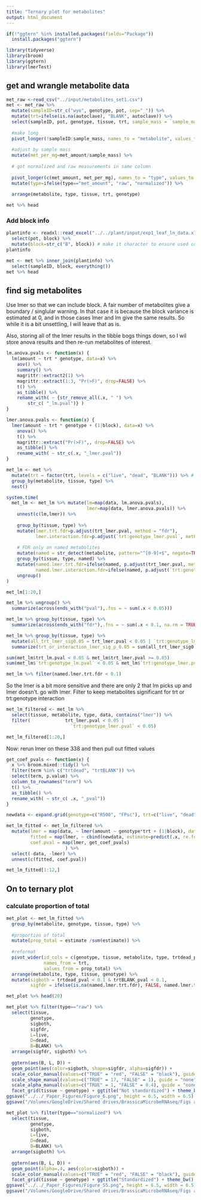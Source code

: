 ```yaml
---
title: "Ternary plot for metabolites"
output: html_document
---
```


```r
if(!"ggtern" %in% installed.packages(fields="Package"))
  install.packages("ggtern")
```

```r
library(tidyverse)
library(broom)
library(ggtern)
library(lmerTest)
```

## get and wrangle metabolite data
```r
met_raw <-read_csv("../input/metabolites_set1.csv")
met <- met_raw %>% 
  mutate(sampleID=str_c("wyo", genotype, pot, sep="_")) %>%
  mutate(trt=ifelse(is.na(autoclave), "BLANK", autoclave)) %>%
  select(sampleID, pot, genotype, tissue, trt, sample_mass = `sample_mass mg`, !submission_number:concatenate)  %>%
  
  #make long
  pivot_longer(!sampleID:sample_mass, names_to = "metabolite", values_to = "met_amount") %>%
  
  #adjust by sample mass
  mutate(met_per_mg=met_amount/sample_mass) %>%
  
  # got normalized and raw measurements in same column
  
  pivot_longer(c(met_amount, met_per_mg), names_to = "type", values_to = "amount") %>%
  mutate(type=ifelse(type=="met_amount", "raw", "normalized")) %>%
  
  arrange(metabolite, type, tissue, trt, genotype)

met %>% head 
```
### Add block info

```r
plantinfo <- readxl::read_excel("../../plant/input/exp1_leaf_ln_data.xlsx", sheet = 2) %>%
  select(pot, block) %>%
  mutate(block=str_c("B", block)) # make it character to ensure used correctly.
plantinfo
```

```r
met <- met %>% inner_join(plantinfo) %>%
  select(sampleID, block, everything())
met %>% head
```

## find sig metabolites

Use lmer so that we can include block.  A fair number of metabolites give a boundary / singlular warning.  In that case it is because the block variance is estimated at 0, and in those cases lmer and lm give the same results.  So while it is a bit unsettling, I will leave that as is.

Also, storing all of the lmer results in the tibble bogs things down, so I wil store anova results and then re-run metabolites of interest.
```r
lm.anova.pvals <- function(x) {
  lm(amount ~ trt * genotype, data=x) %>%
    aov() %>%
    summary() %>%
    magrittr::extract2(1) %>%
    magrittr::extract(1:3, "Pr(>F)", drop=FALSE) %>%
    t() %>%
    as_tibble() %>%
    rename_with( ~ {str_remove_all(.x, " ") %>% 
        str_c( "_lm.pval")} )
}

lmer.anova.pvals <- function(x) {
  lmer(amount ~ trt * genotype + (1|block), data=x) %>%
    anova() %>%
    t() %>%
    magrittr::extract("Pr(>F)",, drop=FALSE) %>%
    as_tibble() %>%
    rename_with( ~ str_c(.x, "_lmer.pval"))
}

met_lm <- met %>%
  mutate(trt = factor(trt, levels = c("live", "dead", "BLANK"))) %>% # setting live to be ref will make some of the filtering easier
  group_by(metabolite, tissue, type) %>%
  nest() 

system.time(
  met_lm <- met_lm %>% mutate(lm=map(data, lm.anova.pvals), 
                              lmer=map(data, lmer.anova.pvals)) %>%
    unnest(c(lm,lmer)) %>%
    
    group_by(tissue, type) %>%
    mutate(lmer.trt.fdr=p.adjust(trt_lmer.pval, method = "fdr"),
           lmer.interaction.fdr=p.adjust(`trt:genotype_lmer.pval`, method="fdr")) %>%
    
    # FDR only on named metabolites
    mutate(named = str_detect(metabolite, pattern="^[0-9]+$", negate=TRUE)) %>%
    group_by(tissue, type, named) %>%
    mutate(named.lmer.trt.fdr=ifelse(named, p.adjust(trt_lmer.pval, method = "fdr"), NA),
           named.lmer.interaction.fdr=ifelse(named, p.adjust(`trt:genotype_lmer.pval`, method="fdr"), NA)) %>%
    ungroup()
)

met_lm[1:20,]
```

```r
met_lm %>% ungroup() %>%
  summarize(across(ends_with("pval"),.fns = ~ sum(.x < 0.05)))

met_lm %>% group_by(tissue, type) %>%
  summarize(across(ends_with("fdr"),.fns = ~ sum(.x < 0.1, na.rm = TRUE)))

met_lm %>% group_by(tissue, type) %>%
  mutate(all_trt_lmer_sig0.05 = trt_lmer.pval < 0.05 | `trt:genotype_lmer.pval` < 0.05) %>%
  summarize(trt_or_interaction_lmer_sig_p_0.05 = sum(all_trt_lmer_sig0.05))

sum(met_lm$trt_lm.pval < 0.05 & met_lm$trt_lmer.pval >= 0.05)
sum(met_lm$`trt:genotype_lm.pval` < 0.05 & met_lm$`trt:genotype_lmer.pval` >= 0.05)

```
```r
met_lm %>% filter(named.lmer.trt.fdr < 0.1)
```



So the lmer is a bit more sensitive and there are only 2 that lm picks up and lmer doesn't.  go with lmer.
Filter to keep metabolites significant for trt or trt:genotype interaction
```r

met_lm_filtered <- met_lm %>%
  select(tissue, metabolite, type, data, contains("lmer")) %>%
  filter(             trt_lmer.pval < 0.05 | 
                        `trt:genotype_lmer.pval` < 0.05)

met_lm_filtered[1:20,]
```

Now: rerun lmer on these 338 and then pull out fitted values

```r
get_coef_pvals <- function(x) {
  x %>% broom.mixed::tidy() %>%
  filter(term %in% c("trtdead", "trtBLANK")) %>%
  select(term, p.value) %>%
  column_to_rownames("term") %>%
  t() %>%
  as_tibble() %>%
  rename_with( ~ str_c( .x, "_pval"))
}

newdata <- expand.grid(genotype=c("R500", "FPsc"), trt=c("live", "dead", "BLANK")) # data frame for predictions

met_lm_fitted <- met_lm_filtered %>%
  mutate(lmer = map(data, ~ lmer(amount ~ genotype*trt + (1|block), data = .x)),
         fitted = map(lmer, ~ cbind(newdata, estimate=predict(.x, re.form = ~0, newdata=newdata))),
         coef.pval = map(lmer, get_coef_pvals)
                      ) %>%
  select(-data, -lmer) %>%
  unnest(c(fitted, coef.pval))

met_lm_fitted[1:12,]
```


## On to ternary plot

### calculate proportion of total

```r
met_plot <- met_lm_fitted %>%
  group_by(metabolite, genotype, tissue, type) %>%
  
  #proportion of total
  mutate(prop_total = estimate /sum(estimate)) %>%
  
  #reformat
  pivot_wider(id_cols = c(genotype, tissue, metabolite, type, trtdead_pval, trtBLANK_pval, named.lmer.trt.fdr), 
              names_from = trt, 
              values_from = prop_total) %>%
  arrange(metabolite, type, tissue, genotype) %>%
  mutate(sigboth = trtdead_pval < 0.1 & trtBLANK_pval < 0.1,
         sigfdr = ifelse(is.na(named.lmer.trt.fdr), FALSE, named.lmer.trt.fdr < 0.1) )

met_plot %>% head(20)
```

```r
met_plot %>% filter(type=="raw") %>%
  select(tissue, 
         genotype, 
         sigboth,
         sigfdr,
         L=live,
         D=dead,
         B=BLANK) %>%
  arrange(sigfdr, sigboth) %>%
  
  ggtern(aes(B, L, D)) +
  geom_point(aes(color=sigboth, shape=sigfdr, alpha=sigfdr)) +
  scale_color_manual(values=c("TRUE" = "red", "FALSE" = "black"), guide="none") +
  scale_shape_manual(values=c("TRUE" = 17, "FALSE" = 1), guide = "none") +
  scale_alpha_manual(values=c("TRUE" = 1, "FALSE" = 0.4), guide = "none") +
  facet_grid(tissue ~ genotype) + ggtitle("Not standardized") + theme_bw() 
ggsave("../../_Paper_Figures/Figure_6.png", height = 6.5, width = 6.5)
ggsave("/Volumes/GoogleDrive/Shared drives/BrassicaMicrobeRNAseq/Figs and Tables/Figure_6.png", height = 6.5, width = 6.5)

```

```r
met_plot %>% filter(type=="normalized") %>%
  select(tissue, 
         genotype, 
         sigboth,
         L=live,
         D=dead,
         B=BLANK) %>%
  arrange(sigboth) %>%
  
  ggtern(aes(B, L, D)) +
  geom_point(alpha=.4, aes(color=sigboth)) +
  scale_color_manual(values=c("TRUE" = "red", "FALSE" = "black"), guide="none") +
  facet_grid(tissue ~ genotype) + ggtitle("Standardized") + theme_bw() 
ggsave("../../_Paper_Figures/Figure_S5.png", height = 6.5, width = 6.5)
ggsave("/Volumes/GoogleDrive/Shared drives/BrassicaMicrobeRNAseq/Figs and Tables/Figure_S5.png", height = 6.5, width = 6.5)

```